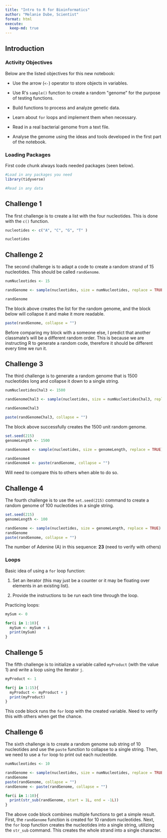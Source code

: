 ```yaml
---
title: "Intro to R for Bioinformatics"
author: "Melanie Dube, Scientist"
format: html
execute:
  keep-md: true
---
```


## Introduction

### Activity Objectives

Below are the listed objectives for this new notebook:

-   Use the arrow (`<-`) operator to store objects in variables.

-   Use R\'s `sample()` function to create a random \"genome\" for the purpose of testing functions.

-   Build functions to process and analyze genetic data.

-   Learn about `for` loops and implement them when necessary.

-   Read in a real bacterial genome from a text file.

-   Analyse the genome using the ideas and tools developed in the first part of the notebook.

### Loading Packages

First code chunk always loads needed packages (seen below).

```r
#Load in any packages you need
library(tidyverse)

#Read in any data

```

## Challenge 1

The first challenge is to create a list with the four nucleotides. This is done with the `c()` function.

```r
nucleotides <- c("A", "C", "G", "T" )

nucleotides
```

## Challenge 2

The second challenge is to adapt a code to create a random strand of 15 nucleotides. This should be called `randGenome`.

```r
numNucleotides <- 15

randGenome <- sample(nucleotides, size = numNucleotides, replace = TRUE)

randGenome
```

The block above creates the list for the random genome, and the block below will collapse it and make it more readable.

```r
paste(randGenome, collapse = "")
```

Before comparing my block with a someone else, I predict that another classmate's will be a different random order. This is because we are instructing R to generate a random code, therefore it should be different every time we run it.

## Challenge 3

The third challenge is to generate a random genome that is 1500 nucleotides long and collapse it down to a single string.

```r
numNucleotidesChal3 <- 1500

randGenomeChal3 <- sample(nucleotides, size = numNucleotidesChal3, replace = TRUE)

randGenomeChal3

paste(randGenomeChal3, collapse = "")
```

The block above successfully creates the 1500 unit random genome.

```r
set.seed(215)
genomeLength <- 1500

randGenome4 <- sample(nucleotides, size = genomeLength, replace = TRUE)

randGenome4
randGenome4 <- paste(randGenome, collapse = "")

```

Will need to compare this to others when able to do so.

## Challenge 4

The fourth challenge is to use the `set.seed(215)` command to create a random genome of 100 nucleotides in a single string.

```r
set.seed(215)
genomeLength <- 100

randGenome <- sample(nucleotides, size = genomeLength, replace = TRUE)
randGenome
paste(randGenome, collapse = "")


```

The number of Adenine (A) in this sequence: **23** (need to verify with others)

### Loops

Basic idea of using a `for` loop function:

1.  Set an iterator (this may just be a counter or it may be floating over elements in an existing list).

2.  Provide the instructions to be run each time through the loop.

Practicing loops:

```r
mySum <- 0

for(i in 1:10){
  mySum <- mySum + i
  print(mySum)
}
```

## Challenge 5

The fifth challenge is to initialize a variable called `myProduct` (with the value 1) and write a loop using the iterator `j`.

```r
myProduct <- 1

for(j in 1:15){
  myProduct <- myProduct + j
  print(myProduct)
}
```

This code block runs the `for` loop with the created variable. Need to verify this with others when get the chance.

## Challenge 6

The sixth challenge is to create a random genome sub string of 10 nucleotides and use the `paste` function to collapse to a single string. Then, we need to use a `for` loop to print out each nucleotide.

```r
numNucleotides <- 10

randGenome <- sample(nucleotides, size = numNucleotides, replace = TRUE)
randGenome
paste(randGenome, collapse = "")
randGenome <- paste(randGenome, collapse = "")

for(i in 1:10){
  print(str_sub(randGenome, start = 1L, end = -1L))
}
```

The above code block combines multiple functions to get a simple result. First, the `randGenome` function is created for 10 random nucleotides. Next, the `for` loop function creates the nucleotides into a single string, utilizing the `str_sub` command. This creates the whole strand into a single character.
